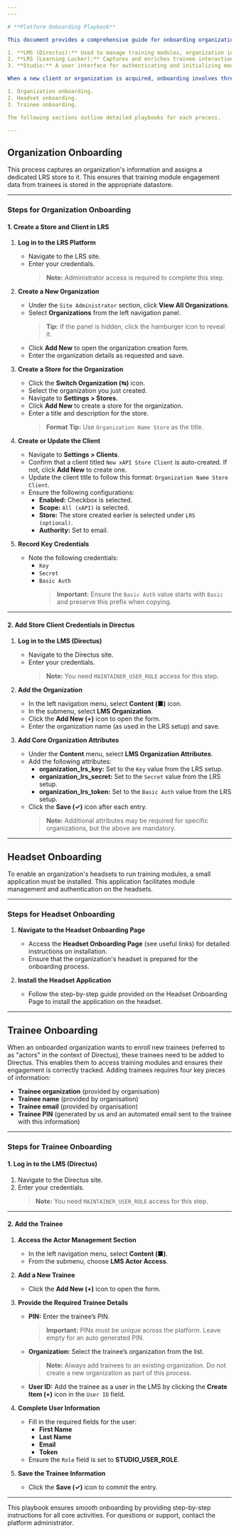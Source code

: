 ```yaml
---
---

# **Platform Onboarding Playbook**

This document provides a comprehensive guide for onboarding organizations, headsets, and trainees to the platform. The platform comprises three core services:

1. **LMS (Directus):** Used to manage training modules, organization information, and trainee (user) details.
2. **LRS (Learning Locker):** Captures and enriches trainee interactions with training modules.
3. **Studio:** A user interface for authenticating and initializing modules for trainees, as well as managing ad-hoc tasks, including onboarding activities.

When a new client or organization is acquired, onboarding involves three distinct processes:

1. Organization onboarding.
2. Headset onboarding.
3. Trainee onboarding.

The following sections outline detailed playbooks for each process.

---
```


## **Organization Onboarding**

This process captures an organization's information and assigns a dedicated LRS store to it. This ensures that training module engagement data from trainees is stored in the appropriate datastore.

---

### **Steps for Organization Onboarding**

#### **1. Create a Store and Client in LRS**

1. **Log in to the LRS Platform**

   - Navigate to the LRS site.
   - Enter your credentials.
     > **Note:** Administrator access is required to complete this step.

2. **Create a New Organization**

   - Under the `Site Administrator` section, click **View All Organizations**.
   - Select **Organizations** from the left navigation panel.
     > **Tip:** If the panel is hidden, click the hamburger icon to reveal it.
   - Click **Add New** to open the organization creation form.
   - Enter the organization details as requested and save.

3. **Create a Store for the Organization**

   - Click the **Switch Organization (⇆)** icon.
   - Select the organization you just created.
   - Navigate to **Settings > Stores**.
   - Click **Add New** to create a store for the organization.
   - Enter a title and description for the store.
     > **Format Tip:** Use `Organization Name Store` as the title.

4. **Create or Update the Client**

   - Navigate to **Settings > Clients**.
   - Confirm that a client titled `New xAPI Store Client` is auto-created. If not, click **Add New** to create one.
   - Update the client title to follow this format: `Organization Name Store Client`.
   - Ensure the following configurations:
     - **Enabled:** Checkbox is selected.
     - **Scope:** `All (xAPI)` is selected.
     - **Store:** The store created earlier is selected under `LRS (optional)`.
     - **Authority:** Set to email.

5. **Record Key Credentials**
   - Note the following credentials:
     - `Key`
     - `Secret`
     - `Basic Auth`
       > **Important:** Ensure the `Basic Auth` value starts with `Basic` and preserve this prefix when copying.

---

#### **2. Add Store Client Credentials in Directus**

1. **Log in to the LMS (Directus)**

   - Navigate to the Directus site.
   - Enter your credentials.
     > **Note:** You need `MAINTAINER_USER_ROLE` access for this step.

2. **Add the Organization**

   - In the left navigation menu, select **Content (■)** icon.
   - In the submenu, select **LMS Organization**.
   - Click the **Add New (+)** icon to open the form.
   - Enter the organization name (as used in the LRS setup) and save.

3. **Add Core Organization Attributes**
   - Under the **Content** menu, select **LMS Organization Attributes**.
   - Add the following attributes:
     - **organization_lrs_key:** Set to the `Key` value from the LRS setup.
     - **organization_lrs_secret:** Set to the `Secret` value from the LRS setup.
     - **organization_lrs_token:** Set to the `Basic Auth` value from the LRS setup.
   - Click the **Save (✓)** icon after each entry.
     > **Note:** Additional attributes may be required for specific organizations, but the above are mandatory.

---

## **Headset Onboarding**

To enable an organization's headsets to run training modules, a small application must be installed. This application facilitates module management and authentication on the headsets.

---

### **Steps for Headset Onboarding**

1. **Navigate to the Headset Onboarding Page**

   - Access the **Headset Onboarding Page** (see useful links) for detailed instructions on installation.
   - Ensure that the organization's headset is prepared for the onboarding process.

2. **Install the Headset Application**
   - Follow the step-by-step guide provided on the Headset Onboarding Page to install the application on the headset.

---

## **Trainee Onboarding**

When an onboarded organization wants to enroll new trainees (referred to as "actors" in the context of Directus), these trainees need to be added to Directus. This enables them to access training modules and ensures their engagement is correctly tracked. Adding trainees requires four key pieces of information:

- **Trainee organization** (provided by organisation)
- **Trainee name** (provided by organisation)
- **Trainee email** (provided by organisation)
- **Trainee PIN** (generated by us and an automated email sent to the trainee with this information)

---

### **Steps for Trainee Onboarding**

#### **1. Log in to the LMS (Directus)**

1. Navigate to the Directus site.
2. Enter your credentials.
   > **Note:** You need `MAINTAINER_USER_ROLE` access for this step.

---

#### **2. Add the Trainee**

1. **Access the Actor Management Section**

   - In the left navigation menu, select **Content (■)**.
   - From the submenu, choose **LMS Actor Access**.

2. **Add a New Trainee**

   - Click the **Add New (+)** icon to open the form.

3. **Provide the Required Trainee Details**

   - **PIN:** Enter the trainee’s PIN.
     > **Important:** PINs must be unique across the platform. Leave empty for an auto generated PIN.
   - **Organization:** Select the trainee’s organization from the list.
     > **Note:** Always add trainees to an existing organization. Do not create a new organization as part of this process.
   - **User ID:** Add the trainee as a user in the LMS by clicking the **Create Item (+)** icon in the `User ID` field.

4. **Complete User Information**

   - Fill in the required fields for the user:
     - **First Name**
     - **Last Name**
     - **Email**
     - **Token**
   - Ensure the `Role` field is set to **STUDIO_USER_ROLE**.

5. **Save the Trainee Information**
   - Click the **Save (✓)** icon to commit the entry.

---

This playbook ensures smooth onboarding by providing step-by-step instructions for all core activities. For questions or support, contact the platform administrator.
